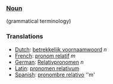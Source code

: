 ===[[Noun]]===
(grammatical terminology)

===Translations===
*[[Dutch]]: [[betrekkelijk voornaamwoord]] ''n''
*[[French]]: [[pronom relatif]] ''m''
*[[German]]: [[Relativpronomen]] ''n''
*[[Latin]]: [[pronomen relativum]]
*[[Spanish]]: [[pronombre relativo]] ''m'
